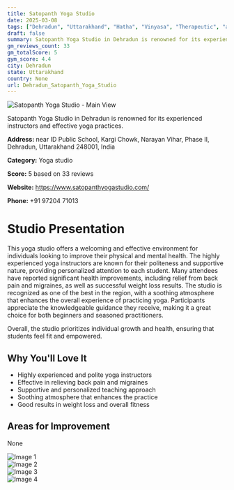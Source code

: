 ```yaml
---
title: Satopanth Yoga Studio
date: 2025-03-08
tags: ["Dehradun", "Uttarakhand", "Hatha", "Vinyasa", "Therapeutic", "atmosphere", "supportive", "Dehradun"]  
draft: false
summary: Satopanth Yoga Studio in Dehradun is renowned for its experienced instructors and effective yoga practices.
gm_reviews_count: 33
gm_totalScore: 5
gym_score: 4.4
city: Dehradun
state: Uttarakhand
country: None
url: Dehradun_Satopanth_Yoga_Studio
---
```


<div className="aspect-[16/9] relative my-8">
  <img 
    src="https://lh5.googleusercontent.com/p/AF1QipM6uJrKvOHFj1gxBpZYFLS9usLvJoOS_0C2cXpA=w1920-h1080-k-no"
    alt="Satopanth Yoga Studio - Main View"
    className="object-cover absolute inset-0 w-full h-full rounded-lg"
  />
</div>

Satopanth Yoga Studio in Dehradun is renowned for its experienced instructors and effective yoga practices.

**Address:** near ID Public School, Kargi Chowk, Narayan Vihar, Phase II, Dehradun, Uttarakhand 248001, India

**Category:** Yoga studio

**Score:** 5 based on 33 reviews

**Website:** https://www.satopanthyogastudio.com/

**Phone:** +91 97204 71013

# Studio Presentation

This yoga studio offers a welcoming and effective environment for individuals looking to improve their physical and mental health. The highly experienced yoga instructors are known for their politeness and supportive nature, providing personalized attention to each student. Many attendees have reported significant health improvements, including relief from back pain and migraines, as well as successful weight loss results. The studio is recognized as one of the best in the region, with a soothing atmosphere that enhances the overall experience of practicing yoga. Participants appreciate the knowledgeable guidance they receive, making it a great choice for both beginners and seasoned practitioners.

Overall, the studio prioritizes individual growth and health, ensuring that students feel fit and empowered.

## Why You'll Love It

- Highly experienced and polite yoga instructors
- Effective in relieving back pain and migraines
- Supportive and personalized teaching approach
- Soothing atmosphere that enhances the practice
- Good results in weight loss and overall fitness

## Areas for Improvement

None

<div className="grid grid-cols-1 xl:grid-cols-2 gap-4 my-8">
<div className="aspect-[4/3] relative"><img src="https://lh3.googleusercontent.com/p/AF1QipPtipN1iDpF3rbxLcK3oB3Uam-yWAZx5t1Imrx7=w1920-h1080-k-no" alt="Image 1" className="object-cover absolute inset-0 w-full h-full rounded-lg" /></div>
<div className="aspect-[4/3] relative"><img src="https://lh5.googleusercontent.com/p/AF1QipO2g6AuFu8A021ebRdTCQWpU0N2IoPBaMMdH5BL=w1920-h1080-k-no" alt="Image 2" className="object-cover absolute inset-0 w-full h-full rounded-lg" /></div>
<div className="aspect-[4/3] relative"><img src="https://lh3.googleusercontent.com/p/AF1QipNa043NeZ-zEO9nMUwZIWkSN0UQKp5ykvFSiDjq=w1920-h1080-k-no" alt="Image 3" className="object-cover absolute inset-0 w-full h-full rounded-lg" /></div>
<div className="aspect-[4/3] relative"><img src="https://lh5.googleusercontent.com/p/AF1QipMr474v6JhJqxLs9TVcvdtyc3Ndf0Xxp3T8rsMw=w1920-h1080-k-no" alt="Image 4" className="object-cover absolute inset-0 w-full h-full rounded-lg" /></div>
</div>